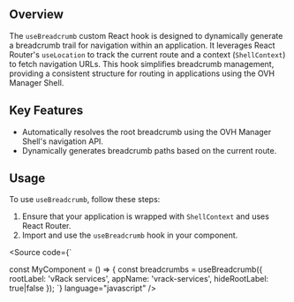 
<Meta title="Manager UI Kit/Hooks/useBreadcrumb" />

## Overview

The `useBreadcrumb` custom React hook is designed to dynamically generate a breadcrumb trail for navigation within an application. It leverages React Router's `useLocation` to track the current route and a context (`ShellContext`) to fetch navigation URLs. This hook simplifies breadcrumb management, providing a consistent structure for routing in applications using the OVH Manager Shell.

## Key Features

- Automatically resolves the root breadcrumb using the OVH Manager Shell's navigation API.
- Dynamically generates breadcrumb paths based on the current route.

## Usage

To use `useBreadcrumb`, follow these steps:

1. Ensure that your application is wrapped with `ShellContext` and uses React Router.
2. Import and use the `useBreadcrumb` hook in your component.

<Source
  code={`

const MyComponent = () => {
const breadcrumbs = useBreadcrumb({
rootLabel: 'vRack services',
appName: 'vrack-services',
hideRootLabel: true|false
});
`} language="javascript" />
